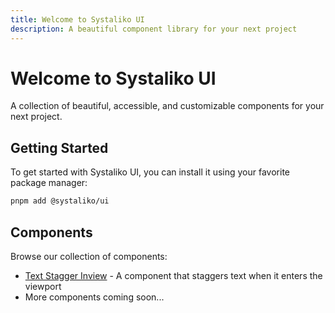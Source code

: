 ```yaml
---
title: Welcome to Systaliko UI
description: A beautiful component library for your next project
---
```


# Welcome to Systaliko UI

A collection of beautiful, accessible, and customizable components for your next project.

## Getting Started

To get started with Systaliko UI, you can install it using your favorite package manager:

```bash
pnpm add @systaliko/ui
```

## Components

Browse our collection of components:

- [Text Stagger Inview](/docs/components/text-stagger-inview) - A component that staggers text when it enters the viewport
- More components coming soon...

